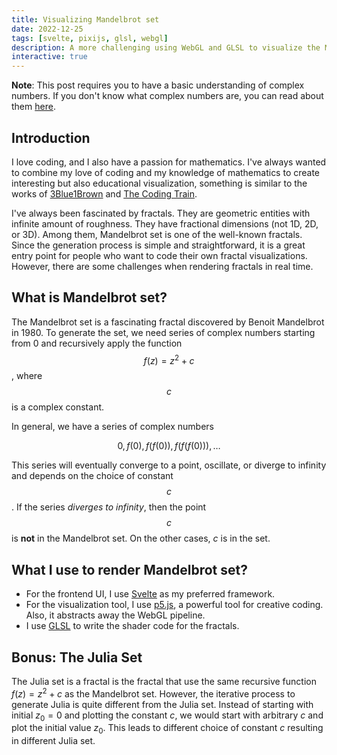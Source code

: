 ```yaml
---
title: Visualizing Mandelbrot set
date: 2022-12-25
tags: [svelte, pixijs, glsl, webgl]
description: A more challenging using WebGL and GLSL to visualize the Mandelbrot set, and also Julia set.
interactive: true
---
```


<link
  rel="stylesheet"
  href="https://cdn.jsdelivr.net/npm/katex@0.16.8/dist/katex.min.css"
  integrity="sha384-GvrOXuhMATgEsSwCs4smul74iXGOixntILdUW9XmUC6+HX0sLNAK3q71HotJqlAn"
  crossorigin="anonymous"
/>


<DesktopOnly>
  <div class="rounded-md bg-base-300 p-4">
    <Mandelbrot client:visible />
  </div>
</DesktopOnly>

**Note**: This post requires you to have a basic understanding of complex numbers.
If you don't know what complex numbers are, you can read about them [here](https://www.mathsisfun.com/numbers/complex-numbers.html).

## Introduction

I love coding, and I also have a passion for mathematics.
I've always wanted to combine my love of coding and my knowledge of mathematics
to create interesting but also educational visualization, something is similar to the works of
[3Blue1Brown](https://www.youtube.com/@3blue1brown) and [The Coding Train](https://www.youtube.com/@thecodingtrain).

I've always been fascinated by fractals. They are geometric entities with infinite amount of roughness. They have fractional dimensions (not 1D, 2D, or 3D).
Among them, Mandelbrot set is one of the well-known fractals. Since the generation process is simple and straightforward, it is a great entry point
for people who want to code their own fractal visualizations. However, there are some challenges
when rendering fractals in real time.

## What is Mandelbrot set?

The Mandelbrot set is a fascinating fractal discovered by Benoit Mandelbrot in 1980.
To generate the set, we need series of complex numbers starting from $0$ and recursively apply the function $$f(z) = z^2 + c$$, where $$c$$ is a complex constant.

In general, we have a series of complex numbers

$$
0, f(0), f(f(0)), f(f(f(0))), \dots
$$

This series will eventually converge to a point, oscillate, or diverge to infinity and depends on the choice of constant $$c$$.
If the series _diverges to infinity_, then the point $$c$$ is **not** in the Mandelbrot set. On the other cases, $c$ is in the set.

## What I use to render Mandelbrot set?

- For the frontend UI, I use [Svelte](https://svelte.dev/) as my preferred framework.
- For the visualization tool, I use [p5.js](https://p5js.org/), a powerful tool for creative coding. Also, it abstracts away the WebGL pipeline.
- I use [GLSL](<https://www.khronos.org/opengl/wiki/Core_Language_(GLSL)>) to write the shader code for the fractals.

## Bonus: The Julia Set

<DesktopOnly>
  <div class="rounded-md bg-base-300 p-4">
    <Julia client:visible />
  </div>
</DesktopOnly>

The Julia set is a fractal is the fractal that use the same recursive function $f(z) = z^2 + c$ as the Mandelbrot set.
However, the iterative process to generate Julia is quite different from the Julia set.
Instead of starting with initial $z_0 = 0$ and plotting the constant $c$, we would start with arbitrary $c$ and plot the initial value $z_0$.
This leads to different choice of constant $c$ resulting in different Julia set.
